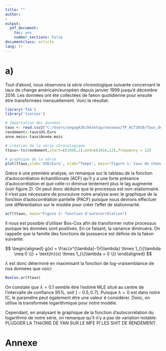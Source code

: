```yaml
---
title: ""
author:
- 
output: 
  pdf_document: 
    toc: yes
    number_sections: False
documentclass: article
lang: fr  
---
```


\newpage

# a)
Tout d'abord, nous observons la série chronologique suivante concernant le taux de change américain/européen depuis janvier 1999 jusqu'é décembre 2016. Les données ont été collectées de faéon quotidienne pour ensuite étre transformées mensuellement. Voici le résultat:


```r
library('TSA')
library('tseries')

# Importation des données
taux <- read.csv2("C:/Users/angag426/Desktop/nouveau/TP_ACT2010/Taux_de_change_US_Euro.csv")
rendement<-taux$US.Euro
anne.mois<-taux$Année.mois

# création de la série chronologique
ttaux<-ts(rendement,start=c(1999,1),end=c(2016,12),frequency = 12)

# graphique de la série
plot(ttaux,ylab='USD/Euro', xlab="Temps", main="Figure 1: taux de change US/Euro", type="o")
```

Gréce é une premiére analyse, on remarque sur le tableau de la fonction d'autocorrélation échantillonale (ACF) qu'il y a une forte présence d'autocorrélation et que celle-ci diminue lentement plus le lag augmente (voir figure 2). On peut donc déduire que le processus est non-stationnaire. Il n'est pas nécessaire de poursuivre notre analyse avec le graphique de la fonction d'autocorrélation partielle (PACF) puisque nous devrons effectuer une différentiation sur le modéle pour créer l'effet de stationnarité.

```r
acf(ttaux, main="Figure 2: fonction d'autocorrélation")
```

Il nous est possible d'utiliser Box-Cox afin de transformer notre processus puisque les données sont positives. En ce faisant, la variance diminuera. On rappelle que la famille des fonctions de puissance est définie de la faéon suivante:

$$
\begin{aligned}
g(x) = \frac{x^{\lambda}-1}{\lambda} \times 1_{\{\lambda \neq 0 \}} + \text{ln}(x) \times 1_{\{\lambda = 0 \}}
\end{aligned}
$$

$\lambda$ est donc déterminé en maximisant la fonction de log-vraisemblance de nos données que voici:

```r
BoxCox.ar(ttaux)
```

On constate que $\lambda = 0.1$ semble étre l'estimé MLE situé au centre de l'intervalle de confiance 95%, soit $]-0.5, 0.7[$. Puisque $\lambda = 0$ est dans notre IC, le paramétre peut également étre une valeur é considérer. Donc, on utilise la transformée logarithmique pour notre modéle.

Cependant, en analysant le graphique de la fonction d'autocorrélation du logarithme de  notre série, on remarque qu'il n'y a pas de variation notable. PLUGGER LA THéORIE DE YAN SUR LE MFE PI LES SHIT DE RENDEMENT.



\newpage

# Annexe

```r

```

